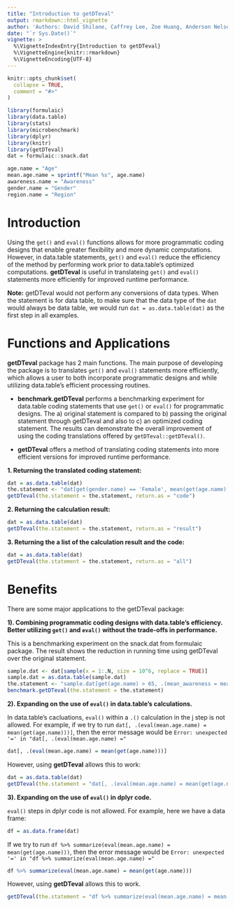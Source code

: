 ```yaml
---
title: "Introduction to getDTeval"
output: rmarkdown::html_vignette
author: 'Authors: David Shilane, Caffrey Lee, Zoe Huang, Anderson Nelson'
date: "`r Sys.Date()`"
vignette: >
  %\VignetteIndexEntry{Introduction to getDTeval}
  %\VignetteEngine{knitr::rmarkdown}
  %\VignetteEncoding{UTF-8}
---
```


```r
knitr::opts_chunk$set(
  collapse = TRUE,
  comment = "#>"
)
```

```r
library(formulaic)
library(data.table)
library(stats)
library(microbenchmark)
library(dplyr)
library(knitr)
library(getDTeval)
dat = formulaic::snack.dat
```

```r
age.name = "Age"
mean.age.name = sprintf("Mean %s", age.name)
awareness.name = "Awareness"
gender.name = "Gender"
region.name = "Region"
```

# Introduction

Using the `get()` and `eval()` functions allows for more programmatic coding designs that enable greater flexibility and more dynamic computations. However, in data.table statements, `get()` and `eval()` reduce the efficiency of the method by performing work prior to data.table's optimized computations. **getDTeval** is useful in translateing `get()` and `eval()` statements more efficiently for improved runtime performance.

**Note:** getDTeval would not perform any conversions of data types. When the statement is for data table, to make sure that the data type of the `dat` would always be data table, we would run `dat = as.data.table(dat)` as the first step in all examples.

# Functions and Applications

**getDTeval** package has 2 main functions. The main purpose of developing the package is to translates `get()` and `eval()` statements more efficiently, which allows a user to both incorporate programmatic designs and while utilizing data.table's efficient processing routines.

 - **benchmark.getDTeval** performs a benchmarking experiment for data.table coding statements that use `get()` or `eval()` for programmatic designs.  The a) original statement is compared to b) passing the original statement through getDTeval and also to c) an optimized coding statement.  The results can demonstrate the overall improvement of using the coding translations offered by `getDTeval::getDTeval()`.

 - **getDTeval** offers a method of translating coding statements into more efficient versions for improved runtime performance.

**1. Returning the translated coding statement:**

```r
dat = as.data.table(dat)
the.statement <- "dat[get(gender.name) == 'Female', mean(get(age.name)), keyby = region.name]"
getDTeval(the.statement = the.statement, return.as = "code")
``` 

**2. Returning the calculation result:**

```r
dat = as.data.table(dat)
getDTeval(the.statement = the.statement, return.as = "result")
``` 

**3. Returning the a list of the calculation result and the code:**

```r
dat = as.data.table(dat)
getDTeval(the.statement = the.statement, return.as = "all")
``` 

# Benefits

There are some major applications to the getDTeval package:

**1). Combining programmatic coding designs with data.table's efficiency. Better utilizing `get()` and `eval()` without the trade-offs in performance.**

This is a benchmarking experiment on the snack.dat from formulaic package. The result shows the reduction in running time using getDTeval over the original statement.

```r
sample.dat <- dat[sample(x = 1:.N, size = 10^6, replace = TRUE)]
sample.dat = as.data.table(sample.dat)
the.statement <- "sample.dat[get(age.name) > 65, .(mean_awareness = mean(get(awareness.name))), keyby = c(eval(gender.name), region.name)]"
benchmark.getDTeval(the.statement = the.statement)
```

**2). Expanding on the use of `eval()` in data.table's calculations.** 

In data.table's cacluations, `eval()` within a `.()` calculation in the j step is not allowed. For example, if we try to run `dat[, .(eval(mean.age.name) = mean(get(age.name)))]`, then the error message would be `Error: unexpected '=' in "dat[, .(eval(mean.age.name) ="`

```r
dat[, .(eval(mean.age.name) = mean(get(age.name)))]
```

However, using **getDTeval** allows this to work:

```r
dat = as.data.table(dat)
getDTeval(the.statement = "dat[, .(eval(mean.age.name) = mean(get(age.name)))]")
```

**3). Expanding on the use of `eval()` in dplyr code.**

`eval()` steps in dplyr code is not allowed. For example, here we have a data frame:

```r
df = as.data.frame(dat)
```

If we try to run `df %>% summarize(eval(mean.age.name) = mean(get(age.name)))`, then the error message would be `Error: unexpected '=' in "df %>% summarize(eval(mean.age.name) ="`

```r
df %>% summarize(eval(mean.age.name) = mean(get(age.name)))
```

However, using **getDTeval** allows this to work.

```r
getDTeval(the.statement = "df %>% summarize(eval(mean.age.name) = mean(get(age.name)))")
```
